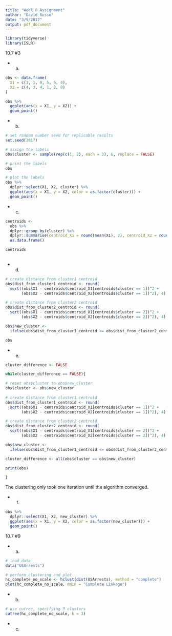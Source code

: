```yaml
---
title: "Week 8 Assignment"
author: "David Russo"
date: "3/9/2017"
output: pdf_document
---
```


```r
library(tidyverse)
library(ISLR)
```

10.7 #3

  * a)
```r
obs <- data.frame(
  X1 = c(1, 1, 0, 5, 6, 4),
  X2 = c(4, 3, 4, 1, 2, 0)
)

obs %>%
  ggplot(aes(x = X1, y = X2)) +
  geom_point()

```

  * b)
```r
# set random number seed for replicable results
set.seed(2017)

# assign the labels
obs$cluster <- sample(rep(c(1, 2), each = 3), 6, replace = FALSE)

# print the labels
obs

# plot the labels
obs %>%
  dplyr::select(X1, X2, cluster) %>% 
  ggplot(aes(x = X1, y = X2, color = as.factor(cluster))) +
  geom_point()
```

  * c)
```r
centroids <-
  obs %>%
  dplyr::group_by(cluster) %>%
  dplyr::summarise(centroid_X1 = round(mean(X1), 2), centroid_X2 = round(mean(X2), 2)) %>%
  as.data.frame()

centroids
  
```

  * d)
```r

# create distance from cluster1 centroid
obs$dist_from_cluster1_centroid <- round(
  sqrt((obs$X1 - centroids$centroid_X1[centroids$cluster == 1])^2 + 
       (obs$X2 - centroids$centroid_X2[centroids$cluster == 1])^2), 4)

# create distance from cluster2 centroid
obs$dist_from_cluster2_centroid <- round(
  sqrt((obs$X1 - centroids$centroid_X1[centroids$cluster == 2])^2 + 
       (obs$X2 - centroids$centroid_X2[centroids$cluster == 2])^2), 4)

obs$new_cluster <-
  ifelse(obs$dist_from_cluster1_centroid <= obs$dist_from_cluster2_centroid, 1, 2)

obs

```

  * e)
```r

cluster_difference <- FALSE

while(cluster_difference == FALSE){

# reset obs$cluster to obs$new_cluster
obs$cluster <- obs$new_cluster
  
# create distance from cluster1 centroid
obs$dist_from_cluster1_centroid <- round(
  sqrt((obs$X1 - centroids$centroid_X1[centroids$cluster == 1])^2 + 
       (obs$X2 - centroids$centroid_X2[centroids$cluster == 1])^2), 4)

# create distance from cluster2 centroid
obs$dist_from_cluster2_centroid <- round(
  sqrt((obs$X1 - centroids$centroid_X1[centroids$cluster == 2])^2 + 
       (obs$X2 - centroids$centroid_X2[centroids$cluster == 2])^2), 4)

obs$new_cluster <-
  ifelse(obs$dist_from_cluster1_centroid <= obs$dist_from_cluster2_centroid, 1, 2)

cluster_difference <- all(obs$cluster == obs$new_cluster)

print(obs)

}

```

The clustering only took one iteration until the algorithm converged.

  * f)
```r
obs %>%
  dplyr::select(X1, X2, new_cluster) %>% 
  ggplot(aes(x = X1, y = X2, color = as.factor(new_cluster))) +
  geom_point()
```

10.7 #9

  * a)
```r
# load data
data("USArrests")

# perform clustering and plot
hc_complete_no_scale <- hclust(dist(USArrests), method = "complete")
plot(hc_complete_no_scale, main = "Complete Linkage")
```

  * b)
```r
# use cutree, specifying 3 clusters
cutree(hc_complete_no_scale, k = 3)
```

  * c)
```r

```






